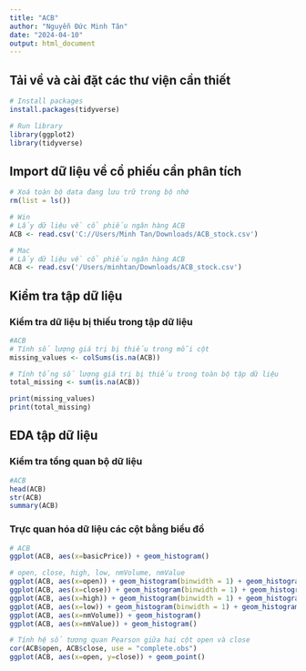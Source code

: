 ```yaml
---
title: "ACB"
author: "Nguyễn Đức Minh Tân"
date: "2024-04-10"
output: html_document
---
```


## Tải về và cài đặt các thư viện cần thiết

```r
# Install packages
install.packages(tidyverse)
```

```r
# Run library
library(ggplot2)
library(tidyverse)
```

## Import dữ liệu về cổ phiếu cần phân tích

```r
# Xoá toàn bộ data đang lưu trữ trong bộ nhớ
rm(list = ls())
```

```r
# Win
# Lấy dữ liệu về cổ phiếu ngân hàng ACB 
ACB <- read.csv('C://Users/Minh Tan/Downloads/ACB_stock.csv')
```

```r
# Mac
# Lấy dữ liệu về cổ phiếu ngân hàng ACB 
ACB <- read.csv('/Users/minhtan/Downloads/ACB_stock.csv')
```

## Kiểm tra tập dữ liệu

### Kiểm tra dữ liệu bị thiếu trong tập dữ liệu

```r
#ACB
# Tính số lượng giá trị bị thiếu trong mỗi cột
missing_values <- colSums(is.na(ACB))

# Tính tổng số lượng giá trị bị thiếu trong toàn bộ tập dữ liệu
total_missing <- sum(is.na(ACB))

print(missing_values)
print(total_missing)
```

## EDA tập dữ liệu

### Kiểm tra tổng quan bộ dữ liệu

```r
#ACB
head(ACB)
str(ACB)
summary(ACB)
```

### Trực quan hóa dữ liệu các cột bằng biểu đồ

```r
# ACB
ggplot(ACB, aes(x=basicPrice)) + geom_histogram()
```

```r
# open, close, high, low, nmVolume, nmValue
ggplot(ACB, aes(x=open)) + geom_histogram(binwidth = 1) + geom_histogram()
ggplot(ACB, aes(x=close)) + geom_histogram(binwidth = 1) + geom_histogram()
ggplot(ACB, aes(x=high)) + geom_histogram(binwidth = 1) + geom_histogram()
ggplot(ACB, aes(x=low)) + geom_histogram(binwidth = 1) + geom_histogram()
ggplot(ACB, aes(x=nmVolume)) + geom_histogram()
ggplot(ACB, aes(x=nmValue)) + geom_histogram()
```

```r
# Tính hệ số tương quan Pearson giữa hai cột open và close
cor(ACB$open, ACB$close, use = "complete.obs")
ggplot(ACB, aes(x=open, y=close)) + geom_point()
```

